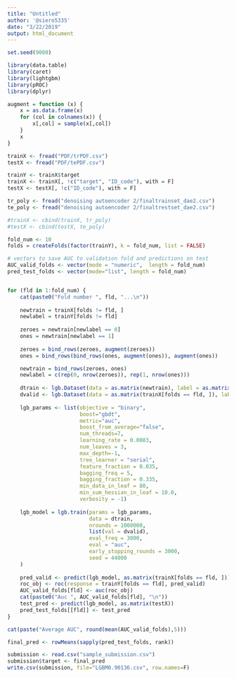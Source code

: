 ```yaml
---
title: "Untitled"
author: '@siero5335'
date: "3/22/2019"
output: html_document
---
```


```r
set.seed(9000)

library(data.table)
library(caret)
library(lightgbm)
library(pROC)
library(dplyr)

augment = function (x) {
    x = as.data.frame(x)
    for (col in colnames(x)) {
        x[,col] = sample(x[,col])    
    }
    x
}

trainX <- fread("PDF/trPDF.csv")
testX <- fread("PDF/tePDF.csv")

trainY <- trainX$target
trainX <- trainX[, !c("target", "ID_code"), with = F]
testX <- testX[, !c("ID_code"), with = F]

tr_poly <- fread("denoising autoencoder 2/finaltrainset_dae2.csv")
te_poly <- fread("denoising autoencoder 2/finaltrestset_dae2.csv")

#trainX <- cbind(trainX, tr_poly)
#testX <- cbind(testX, te_poly)

fold_num <- 10
folds = createFolds(factor(trainY), k = fold_num, list = FALSE)
```

```r
# vectors to save AUC to validation fold and predictions on test 
AUC_valid_folds <- vector(mode = "numeric",  length = fold_num)
pred_test_folds <- vector(mode="list", length = fold_num)


for (fld in 1:fold_num) {
    cat(paste0("Fold number ", fld, "...\n"))
    
    newtrain = trainX[folds != fld, ]
    newlabel = trainY[folds != fld]
    
    zeroes = newtrain[newlabel == 0]
    ones = newtrain[newlabel == 1]
    
    zeroes = bind_rows(zeroes, augment(zeroes))
    ones = bind_rows(bind_rows(ones, augment(ones)), augment(ones))

    newtrain = bind_rows(zeroes, ones)
    newlabel = c(rep(0, nrow(zeroes)), rep(1, nrow(ones)))
    
    dtrain <- lgb.Dataset(data = as.matrix(newtrain), label = as.matrix(newlabel))
    dvalid <- lgb.Dataset(data = as.matrix(trainX[folds == fld, ]), label = as.matrix(trainY[folds == fld]))
    
    lgb_params <- list(objective = "binary", 
                       boost="gbdt",
                       metric="auc",
                       boost_from_average="false",
                       num_threads=7,
                       learning_rate = 0.0083,
                       num_leaves = 3,
                       max_depth=-1, 
                       tree_learner = "serial",
                       feature_fraction = 0.035,
                       bagging_freq = 5,
                       bagging_fraction = 0.335,
                       min_data_in_leaf = 80,
                       min_sum_hessian_in_leaf = 10.0,
                       verbosity = -1)
    
    lgb_model = lgb.train(params = lgb_params,
                          data = dtrain,
                          nrounds = 1000000,
                          list(val = dvalid),
                          eval_freq = 3000, 
                          eval = "auc",
                          early_stopping_rounds = 3000,
                          seed = 44000
    )
    
    pred_valid <- predict(lgb_model, as.matrix(trainX[folds == fld, ]))
    roc_obj <- roc(response = trainY[folds == fld], pred_valid)
    AUC_valid_folds[fld] <- auc(roc_obj)
    cat(paste0("Auc ", AUC_valid_folds[fld], "\n"))
    test_pred <- predict(lgb_model, as.matrix(testX))
    pred_test_folds[[fld]] <- test_pred
}
```

```r
cat(paste("Average AUC", round(mean(AUC_valid_folds),5)))
```

```r
final_pred <- rowMeans(sapply(pred_test_folds, rank))

submission <- read.csv("sample_submission.csv")
submission$target <- final_pred
write.csv(submission, file="LGBM0.90136.csv", row.names=F)
```
